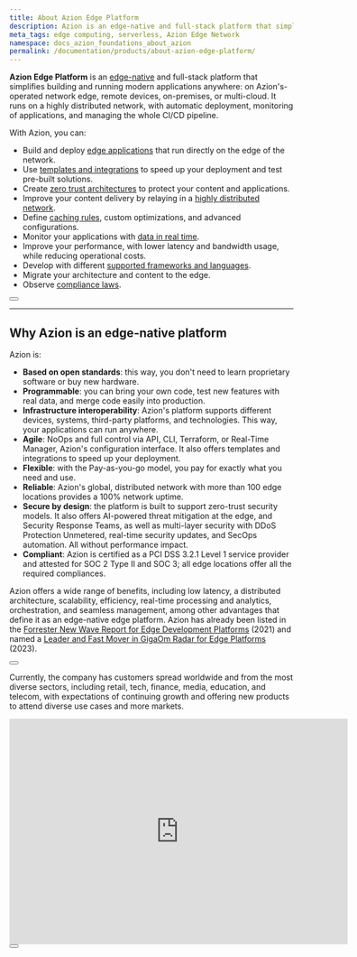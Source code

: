 ```yaml
---
title: About Azion Edge Platform
description: Azion is an edge-native and full-stack platform that simplifies building and running modern applications anywhere.
meta_tags: edge computing, serverless, Azion Edge Network
namespace: docs_azion_foundations_about_azion
permalink: /documentation/products/about-azion-edge-platform/
---
```


**Azion Edge Platform** is an [edge-native](#why-is-azion-an-edge-native-platform) and full-stack platform that simplifies building and running modern applications anywhere: on Azion's-operated network edge, remote devices, on-premises, or multi-cloud. It runs on a highly distributed network, with automatic deployment, monitoring of applications, and managing the whole CI/CD pipeline.

With Azion, you can:

- Build and deploy [edge applications](/en/documentation/products/edge-application/) that run directly on the edge of the network.
- Use [templates and integrations](/en/documentation/products/marketplace/) to speed up your deployment and test pre-built solutions.
- Create [zero trust architectures](https://www.azion.com/en/blog/first-steps-to-simplify-the-zero-trust-model-adoption/) to protect your content and applications.
- Improve your content delivery by relaying in a [highly distributed network](/en/products/edge-network/).
- Define [caching rules](/en/documentation/products/edge-application/edge-caching/), custom optimizations, and advanced configurations.
- Monitor your applications with [data in real time](/en/documentation/products/real-time-metrics/). 
- Improve your performance, with lower latency and bandwidth usage, while reducing operational costs.
- Develop with different [supported frameworks and languages](/en/documentation/products/edge-application/edge-functions/runtime/overview/#supported-frameworks).
- Migrate your architecture and content to the edge.
- Observe [compliance laws](https://www.azion.com/en/compliance/).

<Button href="/en/documentation/products/how-azion-edge-platform-works/" text="Check how Azion Edge Platform works">

</Button>

---

## Why Azion is an edge-native platform

Azion is:

- **Based on open standards**: this way, you don't need to learn proprietary software or buy new hardware.
- **Programmable**: you can bring your own code, test new features with real data, and merge code easily into production.
- **Infrastructure interoperability**: Azion's platform supports different devices, systems, third-party platforms, and technologies. This way, your applications can run anywhere.
- **Agile**: NoOps and full control via API, CLI, Terraform, or Real-Time Manager, Azion's configuration interface. It also offers templates and integrations to speed up your deployment.
- **Flexible**: with the Pay-as-you-go model, you pay for exactly what you need and use.
- **Reliable**: Azion's global, distributed network with more than 100 edge locations provides a 100% network uptime.
- **Secure by design**: the platform is built to support zero-trust security models. It also offers AI-powered threat mitigation at the edge, and Security Response Teams, as well as multi-layer security with DDoS Protection Unmetered, real-time security updates, and SecOps automation. All without performance impact.
- **Compliant**: Azion is certified as a PCI DSS 3.2.1 Level 1 service provider and attested for SOC 2 Type II and SOC 3; all edge locations offer all the required compliances.

Azion offers a wide range of benefits, including low latency, a distributed architecture, scalability, efficiency, real-time processing and analytics, orchestration, and seamless management, among other advantages that define it as an edge-native edge platform. Azion has already been listed in the [Forrester New Wave Report for Edge Development Platforms](https://www.azion.com/en/blog/azion-listed-in-forrester-new-wave-edge-platforms/) (2021) and named a [Leader and Fast Mover in GigaOm Radar for Edge Platforms](https://www.azion.com/en/blog/azion-named-leader-fast-mover-gigaom-report/) (2023). 

<Button href="#" text="Learn the edge foundations">

</Button>

Currently, the company has customers spread worldwide and from the most diverse sectors, including retail, tech, finance, media, education, and telecom, with expectations of continuing growth and offering new products to attend diverse use cases and more markets.

<iframe
    src="https://youtu.be/IMxOiJZWNY0?feature=shared"
    loading="lazy"
    width="600"
    height="400"
    title="Azion Manifesto"
    frameborder="0"
    allow="accelerometer; autoplay; clipboard-write; encrypted-media; gyroscope; picture-in-picture; web-share"
    allowfullscreen></iframe>

<Button href="https://www.azion.com/en/about-us/" text="Know more about Azion">

</Button>
